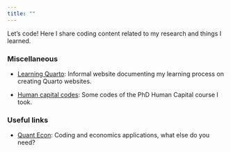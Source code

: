 ```yaml
---
title: ""
---
```


Let's code! Here I share coding content related to my research and things I learned. 

<!-- One of my favorite things to do! - you should know if you read my [Personal](me.qmd) stuff. -->

### Miscellaneous
* [Learning Quarto](https://angelofgdsantos.github.io/learn_quarto/): Informal website documenting my learning process on creating Quarto websites.

* [Human capital codes](https://angelofgdsantos.github.io/human-capital/md/intro.html): Some codes of the PhD Human Capital course I took.

### Useful links
* [Quant Econ](https://quantecon.org): Coding and economics applications, what else do you need? 

